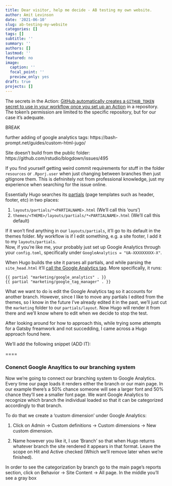 ```yaml
---
title: Dear visitor, help me decide - AB testing my own website.
author: Amit Levinson
date: '2021-06-10'
slug: ab-testing-my-website
categories: []
tags: []
subtitle: ''
summary: ''
authors: []
lastmod: ''
featured: no
image:
  caption: ''
  focal_point: ''
  preview_only: yes
draft: true
projects: []
---
```



The secrets in the Action:
[GitHub automatically creates a `GITHUB_TOKEN` secret to use in your workflow once you set up an Action](https://docs.github.com/en/actions/reference/authentication-in-a-workflow) in a repository. The token's permission are limited to the specific repository, but for our case it's adequate. 

BREAK

further adding of google analytics tags:
https://bash-prompt.net/guides/custom-html-jugo/

Site doesn't build from the public folder:
https://github.com/rstudio/blogdown/issues/495

If you find yourself getting weird commit requirements for stuff in the folder `resources` or `.Rporj.user` when just changing between branches then just gitignore them. This is defninitely not from professional knowledge, just my experience when searching for the issue online.

Essentially Hugo searches its [partials](https://gohugo.io/templates/partials/) (page templates such as header, footer, etc) in two places:

1. `layouts/partials/*<PARTIALNAME>.html` (We'll call this 'ours')  
2. `themes/<THEME>/layouts/partials/*<PARTIALNAME>.html` (We'll call this default)

If it won't find anything in our `layouts/partials`, it'll go to its default in the themes folder. My workflow is if I edit something, e.g. a site footer, I add it to my `layouts/partials`.  
Now, if you're like me, your probably just set up Google Analytics through your `config.toml`, specifically under `GoogleAnalytics = "UA-XXXXXXXXX-X"`.

When Hugo builds the site it parses all partials, and while parsing the `site_head.html` it'll [call the Google Analytics tag](https://github.com/AmitLevinson/amitlevinson.com/blob/e229045f6f90fe6221cddc6508743cfc8e269a1a/themes/hugo-academic/layouts/partials/site_head.html#L137-L138). More specifically, it runs:

```
{{ partial "marketing/google_analytics" . }}
{{ partial "marketing/google_tag_manager" . }}
```

What we want to do is edit the Google Analytics tag so it accounts for another branch. However, since I like to move any partials I edited from the themes, so I know in the future I've already edited it in the past, we'll just cut the `marketing` folder to our `partials/layout`. Now Hugo will render it from there and we'll know where to edit when we decide to stop the test.

After looking around for how to approach this, while trying some attempts for a Gatsby freamwork and not succedding, I came across a Hugo approach found here.


We'll add the following snippet (ADD IT):


==== 


### Conenct Google Anayltics to our branching system

Now we're going to connect our branching system to Google Analytics. Every time our page loads it renders either the branch or our main page. In our example there's a 50% chance someone will see a larger font and 50% chance they'll see a smaller font page. We want Google Analytics to recognize which branch the individual loaded so that it can be categorized accordingly to that branch.

To do that we create a 'custom dimension' under Google Analytics:

1. Click on Admin -> Custom definitions -> Custom dimensions -> New custom dimension.

2. Name however you like it, I use 'Branch' so that when Hugo returns whatever branch the site rendered it appears in that format. Leave the scope on Hit and Active checked (Which we'll remove later when we're finished).

In order to see the categorization by branch go to the main page's reports section, click on Behavior -> Site Content -> All page. In the middle you'll see a gray box 
